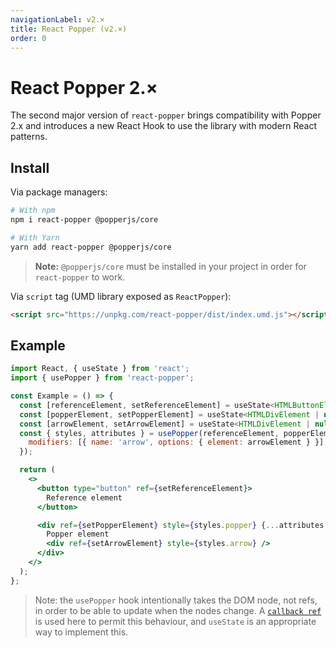 ```yaml
---
navigationLabel: v2.×
title: React Popper (v2.×)
order: 0
---
```


# React Popper 2.×

The second major version of `react-popper` brings compatibility with Popper 2.x
and introduces a new React Hook to use the library with modern React patterns.

<x-ad />

## Install

Via package managers:

```bash
# With npm
npm i react-popper @popperjs/core

# With Yarn
yarn add react-popper @popperjs/core
```

> **Note:** `@popperjs/core` must be installed in your project in order for
> `react-popper` to work.

Via `script` tag (UMD library exposed as `ReactPopper`):

```html
<script src="https://unpkg.com/react-popper/dist/index.umd.js"></script>
```

## Example

```jsx
import React, { useState } from 'react';
import { usePopper } from 'react-popper';

const Example = () => {
  const [referenceElement, setReferenceElement] = useState<HTMLButtonElement | null>(null);
  const [popperElement, setPopperElement] = useState<HTMLDivElement | null>(null);
  const [arrowElement, setArrowElement] = useState<HTMLDivElement | null>(null);
  const { styles, attributes } = usePopper(referenceElement, popperElement, {
    modifiers: [{ name: 'arrow', options: { element: arrowElement } }],
  });

  return (
    <>
      <button type="button" ref={setReferenceElement}>
        Reference element
      </button>

      <div ref={setPopperElement} style={styles.popper} {...attributes.popper}>
        Popper element
        <div ref={setArrowElement} style={styles.arrow} />
      </div>
    </>
  );
};
```

> Note: the `usePopper` hook intentionally takes the DOM node, not refs,
> in order to be able to update when the nodes change.
> A [`callback ref`](https://reactjs.org/docs/refs-and-the-dom.html#callback-refs)
> is used here to permit this behaviour, and `useState` is an appropriate way to
> implement this.

